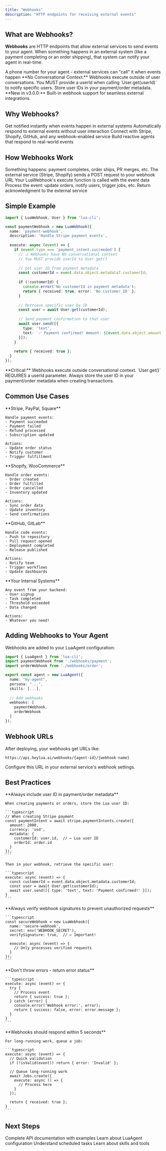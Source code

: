 ```yaml
---
title: "Webhooks"
description: "HTTP endpoints for receiving external events"
---
```


## What are Webhooks?

**Webhooks** are HTTP endpoints that allow external services to send events to your agent. When something happens in an external system (like a payment completing or an order shipping), that system can notify your agent in real-time.

<Card title="Think of it as:" icon="webhook">
  A phone number for your agent - external services can "call" it when events happen
</Card>

<Warning>
**No Conversational Context:** Webhooks execute outside of user conversations. You MUST provide a userId when calling `User.get(userId)` to notify specific users. Store user IDs in your payment/order metadata.
</Warning>

<Note>
**New in v3.0.0:** Built-in webhook support for seamless external integrations.
</Note>

## Why Webhooks?

<CardGroup cols={2}>
  <Card title="Real-Time Events" icon="bolt">
    Get notified instantly when events happen in external systems
  </Card>
  <Card title="Automated Actions" icon="gears">
    Automatically respond to external events without user interaction
  </Card>
  <Card title="Seamless Integration" icon="plug">
    Connect with Stripe, Shopify, GitHub, and any webhook-enabled service
  </Card>
  <Card title="Event-Driven" icon="satellite-dish">
    Build reactive agents that respond to real-world events
  </Card>
</CardGroup>

## How Webhooks Work

<Steps>
  <Step title="External Event Occurs">
    Something happens: payment completes, order ships, PR merges, etc.
  </Step>
  
  <Step title="Service Sends HTTP Request">
    The external service (Stripe, Shopify) sends a POST request to your webhook URL
  </Step>
  
  <Step title="Your Webhook Receives Event">
    Your LuaWebhook's execute function is called with the event data
  </Step>
  
  <Step title="Your Code Takes Action">
    Process the event: update orders, notify users, trigger jobs, etc.
  </Step>
  
  <Step title="Return Response">
    Return acknowledgment to the external service
  </Step>
</Steps>

## Simple Example

```typescript
import { LuaWebhook, User } from 'lua-cli';

const paymentWebhook = new LuaWebhook({
  name: 'payment-webhook',
  description: 'Handle Stripe payment events',
  
  execute: async (event) => {
    if (event.type === 'payment_intent.succeeded') {
      // ⚠️ Webhooks have NO conversational context
      // You MUST provide userId to User.get()
      
      // Get user ID from payment metadata
      const customerId = event.data.object.metadata?.customerId;
      
      if (!customerId) {
        console.error('No customerId in payment metadata');
        return { received: true, error: 'No customer ID' };
      }
      
      // Retrieve specific user by ID
      const user = await User.get(customerId);
      
      // Send payment confirmation to that user
      await user.send([{
        type: 'text',
        text: `✅ Payment confirmed! Amount: ${event.data.object.amount} ${event.data.object.currency.toUpperCase()}`
      }]);
    }
    
    return { received: true };
  }
});
```

<Warning>
**Critical:** Webhooks execute outside conversational context. `User.get()` REQUIRES a userId parameter. Always store the user ID in your payment/order metadata when creating transactions.
</Warning>

## Common Use Cases

<Tabs>
  <Tab title="Payments">
    **Stripe, PayPal, Square**
    
    Handle payment events:
    - Payment succeeded
    - Payment failed
    - Refund processed
    - Subscription updated
    
    Actions:
    - Update order status
    - Notify customer
    - Trigger fulfillment
  </Tab>

  <Tab title="E-commerce">
    **Shopify, WooCommerce**
    
    Handle order events:
    - Order created
    - Order fulfilled
    - Order cancelled
    - Inventory updated
    
    Actions:
    - Sync order data
    - Update inventory
    - Send confirmations
  </Tab>

  <Tab title="Development">
    **GitHub, GitLab**
    
    Handle code events:
    - Push to repository
    - Pull request opened
    - Deployment completed
    - Release published
    
    Actions:
    - Notify team
    - Trigger workflows
    - Update dashboards
  </Tab>

  <Tab title="Custom">
    **Your Internal Systems**
    
    Any event from your backend:
    - User signup
    - Task completed
    - Threshold exceeded
    - Data changed
    
    Actions:
    - Whatever you need!
  </Tab>
</Tabs>

## Adding Webhooks to Your Agent

Webhooks are added to your LuaAgent configuration:

```typescript
import { LuaAgent } from 'lua-cli';
import paymentWebhook from './webhooks/payment';
import orderWebhook from './webhooks/order';

export const agent = new LuaAgent({
  name: "my-agent",
  persona: "...",
  skills: [...],
  
  // Add webhooks
  webhooks: [
    paymentWebhook,
    orderWebhook
  ]
});
```

## Webhook URLs

After deploying, your webhooks get URLs like:

```
https://api.heylua.ai/webhooks/{agent-id}/{webhook-name}
```

Configure this URL in your external service's webhook settings.

## Best Practices

<AccordionGroup>
  <Accordion title="✅ Store User IDs in Metadata">
    **Always include user ID in payment/order metadata**
    
    When creating payments or orders, store the Lua user ID:
    
    ```typescript
    // When creating Stripe payment
    const paymentIntent = await stripe.paymentIntents.create({
      amount: 2000,
      currency: 'usd',
      metadata: {
        customerId: user.id,  // ← Lua user ID
        orderId: order.id
      }
    });
    ```
    
    Then in your webhook, retrieve the specific user:
    
    ```typescript
    execute: async (event) => {
      const customerId = event.data.object.metadata.customerId;
      const user = await User.get(customerId);
      await user.send([{ type: 'text', text: 'Payment confirmed!' }]);
    }
    ```
  </Accordion>

  <Accordion title="✅ Verify Signatures">
    **Always verify webhook signatures to prevent unauthorized requests**
    
    ```typescript
    const secureWebhook = new LuaWebhook({
      name: 'secure-webhook',
      secret: env('WEBHOOK_SECRET'),
      verifySignature: true,  // ← Important!
      
      execute: async (event) => {
        // Only processes verified requests
      }
    });
    ```
  </Accordion>

  <Accordion title="✅ Handle Errors Gracefully">
    **Don't throw errors - return error status**
    
    ```typescript
    execute: async (event) => {
      try {
        // Process event
        return { success: true };
      } catch (error) {
        console.error('Webhook error:', error);
        return { success: false, error: error.message };
      }
    }
    ```
  </Accordion>

  <Accordion title="✅ Return Quickly">
    **Webhooks should respond within 5 seconds**
    
    For long-running work, queue a job:
    
    ```typescript
    execute: async (event) => {
      // Quick validation
      if (!isValid(event)) return { error: 'Invalid' };
      
      // Queue long-running work
      await Jobs.create({
        execute: async () => {
          // Process here
        }
      });
      
      return { received: true };
    }
    ```
  </Accordion>
</AccordionGroup>

## Next Steps

<CardGroup cols={2}>
  <Card
    title="Webhooks API Reference"
    icon="book"
    href="/api/luawebhook"
  >
    Complete API documentation with examples
  </Card>
  <Card
    title="Agent Concept"
    icon="robot"
    href="/overview/agent"
  >
    Learn about LuaAgent configuration
  </Card>
  <Card
    title="Jobs Concept"
    icon="clock"
    href="/overview/jobs"
  >
    Understand scheduled tasks
  </Card>
  <Card
    title="Skills Concept"
    icon="puzzle-piece"
    href="/overview/skill"
  >
    Learn about skills and tools
  </Card>
</CardGroup>

